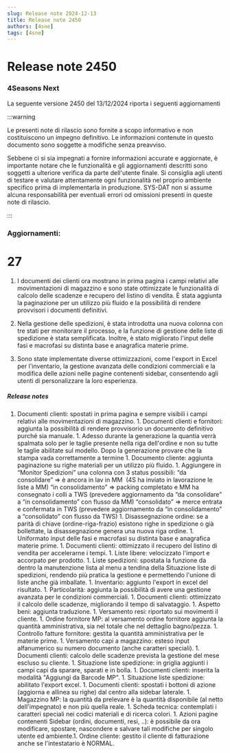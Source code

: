 ```yaml
---
slug: Release note 2024-12-13
title: Release note 2450
authors: [4sne]
tags: [4sne]
---
```


# Release note 2450

### 4Seasons Next

La seguente versione 2450 del 13/12/2024 riporta i seguenti aggiornamenti

:::warning

Le presenti note di rilascio sono fornite a scopo informativo e non costituiscono un impegno definitivo. Le informazioni contenute in questo documento sono soggette a modifiche senza preavviso.

Sebbene ci si sia impegnati a fornire informazioni accurate e aggiornate, è importante notare che le funzionalità e gli aggiornamenti descritti sono soggetti a ulteriore verifica da parte dell'utente finale.  Si consiglia agli utenti di testare e valutare attentamente ogni funzionalità nel proprio ambiente specifico prima di implementarla in produzione.
SYS-DAT non si assume alcuna responsabilità per eventuali errori od omissioni presenti in queste note di rilascio.

:::


<!-- truncate -->

### Aggiornamenti:        

#  27

1. I documenti dei clienti ora mostrano in prima pagina i campi relativi alle movimentazioni di magazzino e sono state ottimizzate le funzionalità di calcolo delle scadenze e recupero del listino di vendita. È stata aggiunta la paginazione per un utilizzo più fluido e la possibilità di rendere provvisori i documenti definitivi.

2. Nella gestione delle spedizioni, è stata introdotta una nuova colonna con tre stati per monitorare il processo, e la funzione di gestione delle liste di spedizione è stata semplificata. Inoltre, è stato migliorato l'input delle fasi e macrofasi su distinta base e anagrafica materie prime.

3. Sono state implementate diverse ottimizzazioni, come l'export in Excel per l'inventario, la gestione avanzata delle condizioni commerciali e la modifica delle azioni nelle pagine contenenti sidebar, consentendo agli utenti di personalizzare la loro esperienza.


##### Release notes

1. Documenti clienti: spostati in prima pagina e sempre visibili i campi relativi alle movimentazioni di magazzino. 1. Documenti clienti e fornitori: aggiunta la possibilità di rendere provvisorio un documento definitivo purché sia manuale. 1. Adesso durante la generazione la quantia verrà spalmata solo per le taglie presente nella riga dell'ordine e non su tutte le taglie abilitate sul modello. Dopo la generazione provare che la stampa vada correttamente a termine  1. Documento cliente: aggiunta paginazione su righe materiali per un utilizzo più fluido. 1. Aggiungere in “Monitor
Spedizioni” una colonna con 3 status possibili:  “da consolidare” =&gt; è ancora
in lav in MM&nbsp; (4S ha inviato in
lavorazione le liste a MM) “in consolidamento” =&gt;
packing completato e MM ha consegnato i colli a TWS (prevedere aggiornamento da
“da consolidare” a “in consolidamento” con flusso da MM) “consolidato” =&gt; merce
entrata e confermata in TWS (prevedere aggiornamento da “in consolidamento” a
“consolidato” con flusso da TWS)    1. Disassegnazione ordine: se a parità di chiave (ordine-riga-frazio) esistono righe in spedizione o già bollettate, la disassegnazione genera una nuova riga ordine. 1. Uniformato input delle fasi e macrofasi su distinta base e anagrafica materie prime. 1. Documenti clienti: ottimizzato il recupero del listino di vendita per accelerarne i tempi. 1. Liste libere: velocizzato l'import e accorpato per prodotto. 1. Liste spedizioni: spostata la funzione da dentro la manutenzione lista al menu a tendina della Situazione liste di spedizioni, rendendo più pratica la gestione e permettendo l'unione di liste anche già imballate. 1. Inventario: aggiunto l'export in excel del risultato. 1. Particolarità: aggiunta la possibilità di avere una gestione avanzata per le condizioni commerciali. 1. Documenti clienti: ottimizzato il calcolo delle scadenze, migliorando il tempo di salvataggio. 1. Aspetto beni: aggiunta traduzione. 1. Versamento resi: riportato sui movimenti il cliente. 1. Ordine fornitore MP: al versamento ordine fornitore aggiunta la quantità amministrativa, sia nel totale che nel dettaglio bagno/pezza. 1. Controllo fatture fornitore: gestita la quantità amministrativa per le materie prime. 1. Versamento capi a magazzino:&nbsp;esteso input alfanumerico su numero documento (anche caratteri speciali). 1. Documenti clienti: calcolo delle scadenze prevista la gestione del mese escluso su cliente. 1. Situazione liste spedizione: in griglia aggiunti i campi capi da sparare, sparati e in bolla. 1. Documenti clienti: inserita la modalità &quot;Aggiungi da Barcode&nbsp;MP&quot;. 1. Situazione liste spedizione: abilitato l'export excel. 1. Documenti clienti: spostati i bottoni di azione (aggiorna e allinea su righe) dal centro alla sidebar laterale. 1. Magazzino MP: la quantità da prelevare è la quantità disponibile (al netto dell'impegnato) e non più quella reale. 1. Scheda tecnica: contemplati i caratteri speciali nei codici materiali e di ricerca colori. 1. Azioni pagine contenenti Sidebar (ordini, documenti, resi, ..): è possibile da ora modificare, spostare, nascondere e salvare tali modifiche per singolo utente ed ambiente.1. Ordine cliente: gestito il cliente di fatturazione anche se l'intestatario è NORMAL. 

